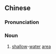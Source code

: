 {{also|浅水区}}
==Chinese==
{{zh-forms|s=浅水区|type=21}}

===Pronunciation===
{{zh-pron
|m=qiǎnshuǐqū
|cat=n
}}

===Noun===
{{zh-noun}}

# [[shallow]]-[[water]] [[area]]